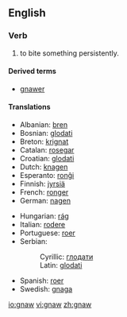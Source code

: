 ==English==
===Verb===
#to bite something persistently.

====Derived terms====
*[[gnawer]]

====Translations====
{{top}}
*Albanian: [[bren]]
*Bosnian: [[glodati]]
*Breton: [[krignat]]
*Catalan: [[rosegar]]
*Croatian: [[glodati]]
*Dutch: [[knagen]]
*Esperanto: [[ronĝi]]
*Finnish: [[jyrsiä]]
*French: [[ronger]]
*German: [[nagen]]
{{mid}}
*Hungarian: [[rág]]
*Italian: [[rodere]]
*Portuguese: [[roer]]
*Serbian:
*:Cyrillic: [[глодати]]
*:Latin: [[glodati]]
*Spanish: [[roer]]
*Swedish: [[gnaga]]
{{bottom}}

[[io:gnaw]]
[[vi:gnaw]]
[[zh:gnaw]]